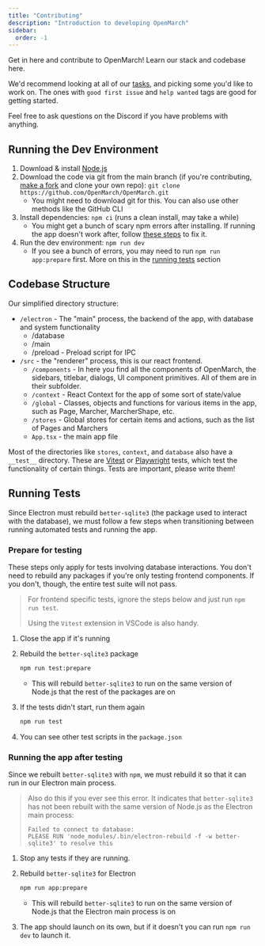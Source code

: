 ```yaml
---
title: "Contributing"
description: "Introduction to developing OpenMarch"
sidebar:
  order: -1
---
```



Get in here and contribute to OpenMarch! Learn our stack and codebase here.

We'd recommend looking at all of our [tasks](https://github.com/OpenMarch/OpenMarch/issues), and picking some you'd like to work on. The ones with `good first issue` and `help wanted` tags are good for getting started.

Feel free to ask questions on the Discord if you have problems with anything.

<LinkCard title="Stack" href="/developers/stack/" />
<LinkCard
  title="Discord"
  href="https://discord.com/invite/eTsQ98uZzq"
  description="Go to #developers for support!"
/>

## Running the Dev Environment

<Steps>

1. Download & install [Node.js](https://nodejs.org/en)
2. Download the code via git from the main branch (if you're contributing, [make a fork](https://github.com/OpenMarch/OpenMarch/fork) and clone your own repo): `git clone https://github.com/OpenMarch/OpenMarch.git`
   - You might need to download git for this. You can also use other methods like the GitHub CLI
3. Install dependencies: `npm ci` (runs a clean install, may take a while)
   - You might get a bunch of scary npm errors after installing. If running the app doesn't work after, follow [these steps](https://github.com/Automattic/node-canvas?tab=readme-ov-file#compiling) to fix it.
4. Run the dev environment: `npm run dev`
   - If you see a bunch of errors, you may need to run `npm run app:prepare` first. More on this in the [running tests](#running-tests) section

</Steps>

## Codebase Structure

Our simplified directory structure:

- `/electron` - The "main" process, the backend of the app, with database and system functionality
  - /database
  - /main
  - /preload - Preload script for IPC
- `/src` - the "renderer" process, this is our react frontend.
  - `/components` - In here you find all the components of OpenMarch, the sidebars, titlebar, dialogs, UI component primitives. All of them are in their subfolder.
  - `/context` - React Context for the app of some sort of state/value
  - `/global` - Classes, objects and functions for various items in the app, such as Page, Marcher, MarcherShape, etc.
  - `/stores` - Global stores for certain items and actions, such as the list of Pages and Marchers
  - `App.tsx` - the main app file

Most of the directories like `stores`, `context`, and `database` also have a `__test__` directory. These are [Vitest](https://vitest.dev/) or [Playwright](https://playwright.dev/) tests, which test the functionality of certain things. Tests are important, please write them!

## Running Tests

Since Electron must rebuild `better-sqlite3` (the package used to interact with the database), we must follow a few steps when transitioning between running automated tests and running the app.

### Prepare for testing

These steps only apply for tests involving database interactions.
You don't need to rebuild any packages if you're only testing frontend components.
If you don't, though, the entire test suite will not pass.

> For frontend specific tests, ignore the steps below and just run `npm run test`.
>
> Using the `Vitest` extension in VSCode is also handy.

<Steps>

1. Close the app if it's running
1. Rebuild the `better-sqlite3` package

   ```bash
   npm run test:prepare
   ```

   - This will rebuild `better-sqlite3` to run on the same version of Node.js that the rest of the packages are on

1. If the tests didn't start, run them again

   ```bash
   npm run test
   ```

1. You can see other test scripts in the `package.json`

</Steps>

### Running the app after testing

Since we rebuilt `better-sqlite3` with `npm`, we must rebuild it so that it can run in our Electron main process.

> Also do this if you ever see this error. It indicates that `better-sqlite3` has not been rebuilt with the same version of Node.js as the Electron main process:
>
> ```
> Failed to connect to database:
> PLEASE RUN 'node_modules/.bin/electron-rebuild -f -w better-sqlite3' to resolve this
> ```

<Steps>

1. Stop any tests if they are running.
1. Rebuild `better-sqlite3` for Electron

   ```bash
   npm run app:prepare
   ```

   - This will rebuild `better-sqlite3` to run on the same version of Node.js that the Electron main process is on

1. The app should launch on its own, but if it doesn't you can run `npm run dev` to launch it.

</Steps>
